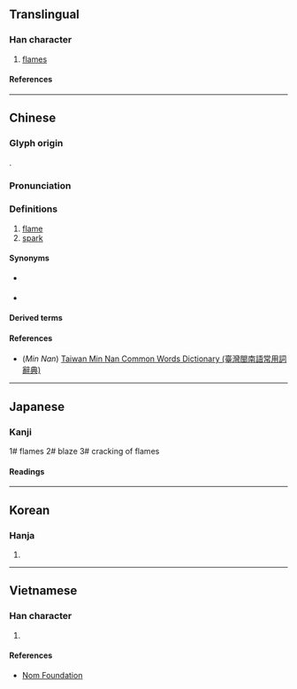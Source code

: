 {{character info}}
==Translingual==

===Han character===
{{Han char|rn=86|rad=火|as=08|sn=12|four=90889|canj=FFF|ids=⿱火炏}}

# [[flame]]s

====References====
{{Han ref|kx=0675.050|dkj=19142|dj=1086.160|hdz=32211.030|uh=7131}}

----

==Chinese==
{{zh-forms}}

===Glyph origin===
{{Han etym}}
{{zh-etym-triple|火|fire}}.

===Pronunciation===
{{zh-pron
|m=yàn,yì
|c=jim6
|mn=iāⁿ
|mc=y
|oc=y
|ma=
|cat=n
}}

===Definitions===
{{zh-hanzi}}

# [[flame]]
# [[spark]]

====Synonyms====
* {{sense|flame}} {{zh-l|火焰}}
* {{sense|spark}} {{zh-l|火花}}

====Derived terms====
{{zh-der|焱焱|焱悠}}

====References====
* (''Min Nan'') [http://twblg.dict.edu.tw/holodict_new/default.jsp Taiwan Min Nan Common Words Dictionary (臺灣閩南語常用詞辭典)]

----

==Japanese==

===Kanji===
{{ja-kanji|grade=|rs=火08}}

1# flames
2# blaze
3# cracking of flames
====Readings====
{{ja-readings
|goon=えん<えん<えむ
|kanon=えん<えん<えむ
<!--|on=きゃく<きやく, けき-->
|kun=ほのお-<ほのほ-
}}

----

==Korean==

===Hanja===
{{ko-hanja|혁}}

# {{rfdef|ko|sort=火08}}

----

==Vietnamese==

===Han character===
{{vi-readings|rs=火08|reading=yên}}

# {{rfdef|vi|sort=火08}}

====References====
*[http://nomfoundation.org/common/nom_details.php?codepoint=7131 Nom Foundation]
